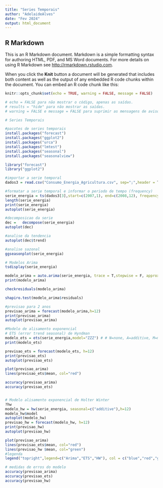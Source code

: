 ---
title: "Series Temporais"
author: "AdelaideAlves"
date: "Fev 2024"
output: html_document
---

## R Markdown

This is an R Markdown document. Markdown is a simple formatting syntax for authoring HTML, PDF, and MS Word documents. For more details on using R Markdown see <http://rmarkdown.rstudio.com>.

When you click the **Knit** button a document will be generated that includes both content as well as the output of any embedded R code chunks within the document. You can embed an R code chunk like this:


```{r setup, include=FALSE}

knitr::opts_chunk$set(echo = TRUE, warning = FALSE, message = FALSE) 

# echo = FALSE para não mostrar o código, apenas as saídas. 
# results = "hide" para não mostrar as saídas. 
# warning = FALSE e message = FALSE para suprimir as mensagens de aviso.

```



```{r }

# Series Temporais

#pacotes de series temporais
install.packages("forecast")
install.packages("ggplot2")
install.packages("urca")
install.packages("lmtest")
install.packages("seasonal")
install.packages("seasonalview")

library("forecast")
library("ggplot2")


```

```{r }
#importar a serie temporal
dados3 = read.csv("Consumo_Energia_Agricultura.csv", sep=";",header = T)

```

```{r }
#formatar a serie temporal e informar o periodo de tempo (frequency)
serie_energia = ts(dados3[3],start=c(2007,1), end=c(2008,12), frequency=12)
length(serie_energia)
print(serie_energia)
autoplot(serie_energia)

```

```{r }
#decomposicao da serie
dec =   decompose(serie_energia)
autoplot(dec)

#analise da tendencia
autoplot(dec$trend)

#analise sazonal
ggseasonplot(serie_energia)  

```

```{r }
# Modelos Arima
tsdisplay(serie_energia)

```

```{r }
modelo_arima = auto.arima(serie_energia, trace = T,stepwise = F, approximation = F )
print(modelo_arima)

```

```{r }
checkresiduals(modelo_arima)

shapiro.test(modelo_arima$residuals)

```

```{r }
#previsao para 2 anos
previsao_arima = forecast(modelo_arima,h=12)
print(previsao_arima)
autoplot(previsao_arima)


```

```{r }
#Modelo de alisamento exponencial 
# ETS (error trend seasonal) de Hyndman
modelo_ets = ets(serie_energia,model="ZZZ") # # N=none, A=additive, M=multiplicative e Z=automatic
print(modelo_ets)

```

```{r } 
previsao_ets = forecast(modelo_ets, h=12)
print(previsao_ets)
autoplot(previsao_ets)


```

```{r }

plot(previsao_arima)
lines(previsao_ets$mean, col="red")

```

```{r }
accuracy(previsao_arima)
accuracy(previsao_ets)



```

```{r }

# Modelo alisamento exponencial de Holter Winter
?hw
modelo_hw = hw(serie_energia, seasonal=c("additive"),h=12)
modelo_hw$model
autoplot(modelo_hw)
previsao_hw = forecast(modelo_hw, h=12)
print(previsao_hw)
autoplot(previsao_hw)

```

```{r }
plot(previsao_arima)
lines(previsao_ets$mean, col="red")
lines(previsao_hw $mean, col="green")
#legenda
legend("topright",legend=c("Arima","ETS","HW"), col = c("blue","red","green"), lty=1:2, cex=0.5,)

```

```{r }
# medidas de erros do modelo
accuracy(previsao_arima)
accuracy(previsao_ets)
accuracy(previsao_hw)

```


